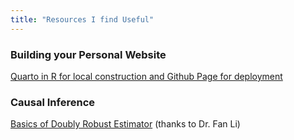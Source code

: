 ```yaml
---
title: "Resources I find Useful"
---
```


### Building your Personal Website

[Quarto in R for local construction and Github Page for deployment](https://ucsb-meds.github.io/creating-quarto-websites/)

### Causal Inference

[Basics of Doubly Robust Estimator](http://www2.stat.duke.edu/~fl35/teaching/640/Chap3.5_Doubly%20Robust%20Estimation.pdf) (thanks to Dr. Fan Li)

